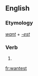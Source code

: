 ==English==

===Etymology===
''[[want]]'' + ''[[-est]]''

===Verb===
{{head|en}}

# {{en-archaic second-person singular of|want|lang=en}}

[[fr:wantest]]